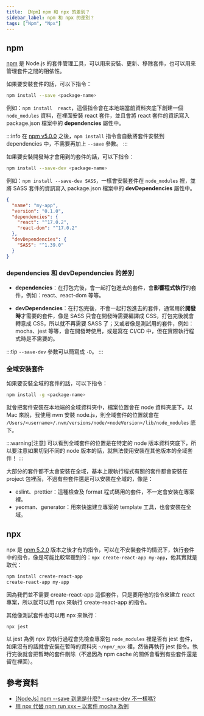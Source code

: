 ```yaml
---
title: 【Npm】npm 和 npx 的差別？
sidebar_label: npm 和 npx 的差別？
tags: ["Npm", "Npx"]
---
```


## npm

[npm](https://www.npmjs.com/) 是 Node.js 的套件管理工具，可以用來安裝、更新、移除套件，也可以用來管理套件之間的相依性。

如果要安裝套件的話，可以下指令：

```bash
npm install --save <package-name>
```

例如：`npm install 
 react`，這個指令會在本地端當前資料夾底下創建一個 `node_modules` 資料，在裡面安裝 react 套件，並且會將 react 套件的資訊寫入 package.json 檔案中的 **dependencies** 屬性中。

:::info
在 [npm v5.0.0](https://blog.npmjs.org/post/161081169345/v500) 之後，`npm install` 指令會自動將套件安裝到 dependencies 中，不需要再加上 `--save` 參數。
:::

如果要安裝開發時才會用到的套件的話，可以下指令：

```bash
npm install --save-dev <package-name>
```

例如：`npm install --save-dev SASS`，一樣會安裝套件在 `node_modules` 裡，並將 SASS 套件的資訊寫入 package.json 檔案中的 **devDependencies** 屬性中。

```json {4,8} title="package.json"
{
  "name": "my-app",
  "version": "0.1.0",
  "dependencies": {
    "react": "^17.0.2",
    "react-dom": "^17.0.2"
  },
  "devDependencies": {
    "SASS": "^1.39.0"
  }
}
```

### dependencies 和 devDependencies 的差別

- **dependencies**：在打包完後，會一起打包進去的套件，會**影響程式執行**的套件，例如：react、react-dom 等等。

- **devDependencies**：在打包完後，不會一起打包進去的套件，通常用於**開發時**才需要的套件，像是 SASS 只會在開發時需要編譯成 CSS，打包完後就會轉意成 CSS，所以就不再需要 SASS 了；又或者像是測試用的套件，例如：mocha、jest 等等，會在開發時使用，或是寫在 CI/CD 中，但在實際執行程式時是不需要的。

:::tip
`--save-dev` 參數可以簡寫成 `-D`。
:::

### 全域安裝套件

如果要安裝全域的套件的話，可以下指令：

```bash
npm install -g <package-name>
```

就會把套件安裝在本地端的全域資料夾中，檔案位置會在 node 資料夾底下。以 Mac 來說，我使用 nvm 安裝 node.js，則全域套件的位置就會在 `/Users/<username>/.nvm/versions/node/<nodeVersion>/lib/node_modules` 底下。

:::warning[注意]
可以看到全域套件的位置是在特定的 node 版本資料夾底下，所以要注意如果切到不同的 node 版本的話，就無法使用安裝在其他版本的全域套件！
:::

大部分的套件都不太會安裝在全域，基本上跟執行程式有關的套件都會安裝在 project 包裡面，不過有些套件還是可以安裝在全域的，像是：

- eslint、prettier：這種檢查及 format 程式碼用的套件，不一定會安裝在專案裡。
- yeoman、generator：用來快速建立專案的 template 工具，也會安裝在全域。

## npx

npx 是 [npm 5.2.0](https://blog.npmjs.org/post/162844303435/v520-2017-07-05.html) 版本之後才有的指令，可以在不安裝套件的情況下，執行套件中的指令，像是可能比較常聽到的：`npx create-react-app my-app`，他其實就是取代：

```bash
npm install create-react-app
create-react-app my-app
```

因為我們並不需要 create-react-app 這個套件，只是要用他的指令來建立 react 專案，所以就可以用 npx 來執行 create-react-app 的指令。

其他像測試套件也可以用 npx 來執行：

```bash
npx jest
```

以 jest 為例 npx 的執行過程會先檢查專案包 `node_modules` 裡是否有 jest 套件，如果沒有的話就會安裝在暫時的資料夾 `~/npm/_npx` 裡，然後再執行 jest 指令。執行完後就會把暫時的套件刪除（不過因為 npm cache 的關係會看到有些套件還是留在裡面）。

## 參考資料

- [[NodeJs] npm --save 到底是什麼? --save-dev 不一樣嗎?](https://medium.com/itsems-frontend/nodejs-npm-dependencies-devdependencies-8934f641c8ef)
- [用 npx 代替 npm run xxx – 以套件 mocha 為例](https://hot50773.medium.com/npx-%E5%AD%B8%E7%BF%92%E7%AD%86%E8%A8%98-c9c6074c9a64)
